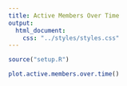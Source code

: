```yaml
---
title: Active Members Over Time
output:
  html_document:
    css: "../styles/styles.css"
---
```

```r
source("setup.R")
```
```r
plot.active.members.over.time()
```
